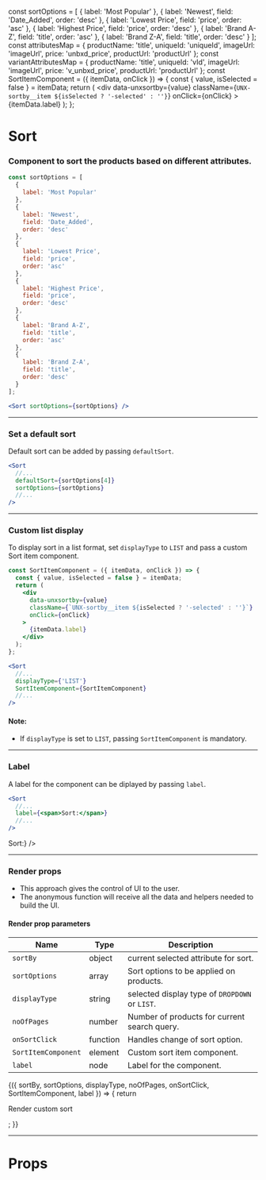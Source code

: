 
const sortOptions = [
  {
    label: 'Most Popular'
  },
  {
    label: 'Newest',
    field: 'Date_Added',
    order: 'desc'
  },
  {
    label: 'Lowest Price',
    field: 'price',
    order: 'asc'
  },
  {
    label: 'Highest Price',
    field: 'price',
    order: 'desc'
  },
  {
    label: 'Brand A-Z',
    field: 'title',
    order: 'asc'
  },
  {
    label: 'Brand Z-A',
    field: 'title',
    order: 'desc'
  }
];
const attributesMap = {
  productName: 'title',
  uniqueId: 'uniqueId',
  imageUrl: 'imageUrl',
  price: 'unbxd_price',
  productUrl: 'productUrl'
};
const variantAttributesMap = {
  productName: 'title',
  uniqueId: 'vId',
  imageUrl: 'imageUrl',
  price: 'v_unbxd_price',
  productUrl: 'productUrl'
};
const SortItemComponent = ({ itemData, onClick }) => {
  const { value, isSelected = false } = itemData;
  return (
    <div
      data-unxsortby={value}
      className={`UNX-sortby__item ${isSelected ? '-selected' : ''}`}
      onClick={onClick}
    >
      {itemData.label}
    </div>
  );
};

<Meta title="Sort" component={Sort} />

# Sort

### Component to sort the products based on different attributes.

```js
const sortOptions = [
  {
    label: 'Most Popular'
  },
  {
    label: 'Newest',
    field: 'Date_Added',
    order: 'desc'
  },
  {
    label: 'Lowest Price',
    field: 'price',
    order: 'asc'
  },
  {
    label: 'Highest Price',
    field: 'price',
    order: 'desc'
  },
  {
    label: 'Brand A-Z',
    field: 'title',
    order: 'asc'
  },
  {
    label: 'Brand Z-A',
    field: 'title',
    order: 'desc'
  }
];
```

```jsx
<Sort sortOptions={sortOptions} />
```

<Preview>
  <Story name="default">
    <UnbxdSearchWrapper
      siteKey="wildearthclone-neto-com-au808941566310465"
      apiKey="e6959ae0b643d51b565dc3e01bf41ec1"
    >
      <Sort sortOptions={sortOptions} />
      <Products
        attributesMap={attributesMap}
        showVariants={true}
        variantAttributesMap={variantAttributesMap}
      />
      <div className="hidden">
        <SearchBox defaultSearch={'boots'} />
      </div>
    </UnbxdSearchWrapper>
  </Story>
</Preview>

---

### Set a default sort

Default sort can be added by passing `defaultSort`.

```jsx
<Sort
  //...
  defaultSort={sortOptions[4]}
  sortOptions={sortOptions}
  //...
/>
```

<Preview>
  <Story name="with defaultSort">
    <UnbxdSearchWrapper
      siteKey="wildearthclone-neto-com-au808941566310465"
      apiKey="e6959ae0b643d51b565dc3e01bf41ec1"
    >
      <Sort defaultSort={sortOptions[4]} sortOptions={sortOptions} />
      <Products
        attributesMap={attributesMap}
        showVariants={true}
        variantAttributesMap={variantAttributesMap}
      />
      <div className="hidden">
        <SearchBox defaultSearch={'boots'} />
      </div>
    </UnbxdSearchWrapper>
  </Story>
</Preview>

---

### Custom list display

To display sort in a list format, set `displayType` to `LIST` and pass a custom Sort item component.

```jsx
const SortItemComponent = ({ itemData, onClick }) => {
  const { value, isSelected = false } = itemData;
  return (
    <div
      data-unxsortby={value}
      className={`UNX-sortby__item ${isSelected ? '-selected' : ''}`}
      onClick={onClick}
    >
      {itemData.label}
    </div>
  );
};
```

```jsx
<Sort
  //...
  displayType={'LIST'}
  SortItemComponent={SortItemComponent}
  //...
/>
```

#### Note:

- If `displayType` is set to `LIST`, passing `SortItemComponent` is mandatory.

<Preview>
  <Story name="with displayType">
    <UnbxdSearchWrapper
      siteKey="wildearthclone-neto-com-au808941566310465"
      apiKey="e6959ae0b643d51b565dc3e01bf41ec1"
    >
      <Sort
        default={sortOptions[4]}
        sortOptions={sortOptions}
        displayType={'LIST'}
        SortItemComponent={SortItemComponent}
      />
      <Products
        attributesMap={attributesMap}
        showVariants={true}
        variantAttributesMap={variantAttributesMap}
      />
      <div className="hidden">
        <SearchBox defaultSearch={'boots'} />
      </div>
    </UnbxdSearchWrapper>
  </Story>
</Preview>

---

### Label

A label for the component can be diplayed by passing `label`.

```jsx
<Sort
  //...
  label={<span>Sort:</span>}
  //...
/>
```

<Preview>
  <Story name="with label">
    <UnbxdSearchWrapper
      siteKey="wildearthclone-neto-com-au808941566310465"
      apiKey="e6959ae0b643d51b565dc3e01bf41ec1"
    >
      <Sort sortOptions={sortOptions} label={<span>Sort:</span>} />
      <Products
        attributesMap={attributesMap}
        showVariants={true}
        variantAttributesMap={variantAttributesMap}
      />
      <div className="hidden">
        <SearchBox defaultSearch={'boots'} />
      </div>
    </UnbxdSearchWrapper>
  </Story>
</Preview>

---

### Render props

- This approach gives the control of UI to the user.
- The anonymous function will receive all the data and helpers needed to build the UI.

#### Render prop parameters

| Name                | Type     | Description                                    |
| ------------------- | -------- | ---------------------------------------------- |
| `sortBy`            | object   | current selected attribute for sort.           |
| `sortOptions`       | array    | Sort options to be applied on products.        |
| `displayType`       | string   | selected display type of `DROPDOWN` or `LIST`. |
| `noOfPages`         | number   | Number of products for current search query.   |
| `onSortClick`       | function | Handles change of sort option.                 |
| `SortItemComponent` | element  | Custom sort item component.                    |
| `label`             | node     | Label for the component.                       |

<Preview>
  <Story name="with render props">
    <UnbxdSearchWrapper
      siteKey="wildearthclone-neto-com-au808941566310465"
      apiKey="e6959ae0b643d51b565dc3e01bf41ec1"
    >
      <Sort sortOptions={sortOptions}>
        {({
          sortBy,
          sortOptions,
          displayType,
          noOfPages,
          onSortClick,
          SortItemComponent,
          label
        }) => {
          return <p>Render custom sort</p>;
        }}
      </Sort>
      <Products
        attributesMap={attributesMap}
        showVariants={true}
        variantAttributesMap={variantAttributesMap}
      />
      <div className="hidden">
        <SearchBox defaultSearch={'boots'} />
      </div>
    </UnbxdSearchWrapper>
  </Story>
</Preview>

---

# Props

<Props of={Sort} />

